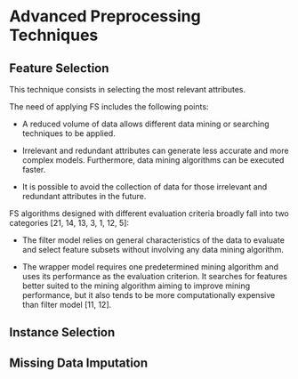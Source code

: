 
# Advanced Preprocessing Techniques


## Feature Selection


This technique consists in selecting the most relevant attributes.

 The need of applying FS includes the following points:

  + A reduced volume of data allows different data mining or searching techniques to be applied.

  + Irrelevant and redundant attributes can generate less accurate and more complex models. Furthermore, data mining algorithms can be executed faster.

  + It is possible to avoid the collection of data for those irrelevant and redundant attributes in the future.


FS algorithms designed with different evaluation criteria
broadly fall into two categories [21, 14, 13, 3, 1, 12, 5]:

  + The filter model relies on general characteristics of the data to evaluate and select feature subsets without involving any data mining algorithm.

  + The wrapper model requires one predetermined mining algorithm and uses its performance as the evaluation criterion. It searches for features better suited
to the mining algorithm aiming to improve mining performance, but it also tends to be more computationally expensive than filter model [11, 12].



## Instance Selection



## Missing Data Imputation
